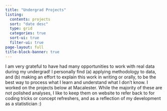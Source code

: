 ```yaml
---
title: "Undergrad Projects"
listing:
  contents: projects
  sort: "date desc"
  type: grid
  categories: true
  sort-ui: true
  filter-ui: true
page-layout: full
title-block-banner: true
---
```


I am very grateful to have had many opportunities to work with real data during my undergrad! I personally find (a) applying methodology to data, and (b) making an effort to explain this work in writing or orally, to be the best way to process what I learn and understand what I don't know. I worked on the projects below at Macalester. While the majority of these are not polished analyses, I like to keep them on website to refer back to for coding tricks or concept refreshers, and as a reflection of my development as a statistician :) 

